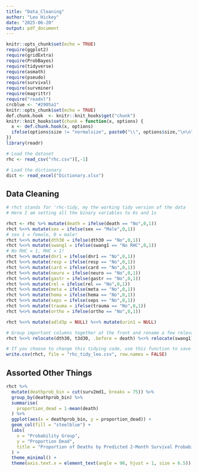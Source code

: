 ```yaml
---
title: "Data_Cleaning"
author: "Leo Hickey"
date: "2025-06-20"
output: pdf_document
---
```


```r
knitr::opts_chunk$set(echo = TRUE)
require(ggplot2)
require(gridExtra)
require(ProbBayes)
require(tidyverse)
require(asmath)
require(pseudo)
require(survival)
require(survminer)
require(magrittr)
require("readxl")
crcblue <- "#2905a1"
knitr::opts_chunk$set(echo = TRUE)
def.chunk.hook  <- knitr::knit_hooks$get("chunk")
knitr::knit_hooks$set(chunk = function(x, options) {
  x <- def.chunk.hook(x, options)
  ifelse(options$size != "normalsize", paste0("\\", options$size,"\n\n", x, "\n\n \\normalsize"), x)
})
library(readr)
```

``` r
# Load the dataset
rhc <- read_csv("rhc.csv")[,-1]

# Load the dictionary
dict <- read_excel("Dictionary.xlsx")
```

## Data Cleaning

``` r
# rhct stands for 'rhc-tidy, my the working tidy version of the data
# Here I am setting all the binary variables to 0s and 1s

rhct <- rhc %>% mutate(death = ifelse(death == "No",0,1))
rhct %<>% mutate(sex = ifelse(sex == "Male",0,1))
# sex 1 = female, 0 = male!
rhct %<>% mutate(dth30 = ifelse(dth30 == "No",0,1))
rhct %<>% mutate(swang1 = ifelse(swang1 == "No RHC",0,1))
# No RHC = 1, RHC = 1!
rhct %<>% mutate(dnr1 = ifelse(dnr1 == "No",0,1))
rhct %<>% mutate(resp = ifelse(resp == "No",0,1))
rhct %<>% mutate(card = ifelse(card == "No",0,1))
rhct %<>% mutate(neuro = ifelse(neuro == "No",0,1))
rhct %<>% mutate(gastr = ifelse(gastr == "No",0,1))
rhct %<>% mutate(rel = ifelse(rel == "No",0,1))
rhct %<>% mutate(meta = ifelse(meta == "No",0,1))
rhct %<>% mutate(hema = ifelse(hema == "No",0,1))
rhct %<>% mutate(seps = ifelse(seps == "No",0,1))
rhct %<>% mutate(trauma = ifelse(trauma == "No",0,1))
rhct %<>% mutate(ortho = ifelse(ortho == "No",0,1))

rhct %<>% mutate(adld3p = NULL) %<>% mutate(urin1 = NULL)
```

```r
# Group important columns together at the front and rename a few relevant confusing column names
rhct %<>% relocate(dth30, t3d30, .before = death) %<>% relocate(swang1) %<>% relocate(ptid) %<>% mutate(survtime = ifelse(death == 1, dthdte - sadmdte, NA)) %<>% relocate(survtime, .after = death)
```


``` r
# If you choose to change this tidying code, use this function to save the new csv to your device
write.csv(rhct, file = "rhc_tidy_leo.csv", row.names = FALSE)
```


## Assorted Other Things

``` r
rhct %>%
  mutate(deathprob_bin = cut(surv2md1, breaks = 75)) %>% 
  group_by(deathprob_bin) %>%
  summarise(
    proportion_dead = 1-mean(death)
  ) %>%
  ggplot(aes(x = deathprob_bin, y = proportion_dead)) +
  geom_col(fill = "steelblue") +
  labs(
    x = "Probability Group",
    y = "Proportion Dead",
    title = "Proportion of Deaths by Predicted 2-Month Survival Probabilty"
  ) +
  theme_minimal() +
  theme(axis.text.x = element_text(angle = 90, hjust = 1, size = 6.5))

```




